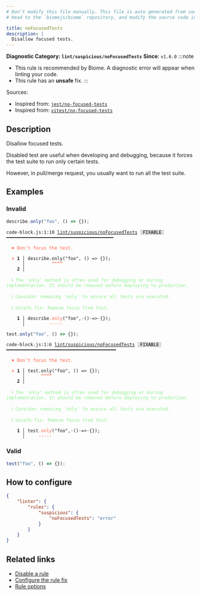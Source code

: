 ```yaml
---
# Don't modify this file manually. This file is auto generated from source, and you will lose your changes next time the website is built.
# Head to the `biomejs/biome` repository, and modify the source code in there.

title: noFocusedTests
description: |
  Disallow focused tests.
---
```


**Diagnostic Category: `lint/suspicious/noFocusedTests`**
<Tabs>
<TabItem label="JavaScript (and super languages)" icon="seti:javascript">
**Since**: `v1.6.0`
:::note
- This rule is recommended by Biome. A diagnostic error will appear when linting your code.
- This rule has an **unsafe** fix.
:::

Sources:
- Inspired from: <a href="https://github.com/jest-community/eslint-plugin-jest/blob/main/docs/rules/no-focused-tests.md" target="_blank"><code>jest/no-focused-tests</code></a>
- Inspired from: <a href="https://github.com/vitest-dev/eslint-plugin-vitest/blob/main/docs/rules/no-focused-tests.mdd" target="_blank"><code>vitest/no-focused-tests</code></a>

## Description
Disallow focused tests.

Disabled test are useful when developing and debugging, because it forces the test suite to run only certain tests.

However, in pull/merge request, you usually want to run all the test suite.

## Examples

### Invalid

```js
describe.only("foo", () => {});
```

<pre class="language-text"><code class="language-text">code-block.js:1:10 <a href="https://biomejs.dev/linter/rules/no-focused-tests">lint/suspicious/noFocusedTests</a> <span style="color: #000; background-color: #ddd;"> FIXABLE </span> ━━━━━━━━━━━━━━━━━━━━━━━━━━━━━━━━━━━━━━━━<br /><br />  <strong><span style="color: Tomato;">✖</span></strong> <span style="color: Tomato;">Don't focus the test.</span><br />  <br />  <strong><span style="color: Tomato;">&gt;</span></strong> <strong>1 │ </strong>describe.only(&quot;foo&quot;, () =&gt; &#123;&#125;);<br />   <strong>   │ </strong>         <strong><span style="color: Tomato;">^</span></strong><strong><span style="color: Tomato;">^</span></strong><strong><span style="color: Tomato;">^</span></strong><strong><span style="color: Tomato;">^</span></strong><br />    <strong>2 │ </strong><br />  <br />  <strong><span style="color: lightgreen;">ℹ</span></strong> <span style="color: lightgreen;">The 'only' method is often used for debugging or during implementation. It should be removed before deploying to production.</span><br />  <br />  <strong><span style="color: lightgreen;">ℹ</span></strong> <span style="color: lightgreen;">Consider removing 'only' to ensure all tests are executed.</span><br />  <br />  <strong><span style="color: lightgreen;">ℹ</span></strong> <span style="color: lightgreen;">Unsafe fix</span><span style="color: lightgreen;">: </span><span style="color: lightgreen;">Remove focus from test.</span><br />  <br />  <strong>  1 │ </strong>describe<span style="color: Tomato;">.</span><span style="color: Tomato;">o</span><span style="color: Tomato;">n</span><span style="color: Tomato;">l</span><span style="color: Tomato;">y</span>(&quot;foo&quot;,<span style="opacity: 0.8;">·</span>()<span style="opacity: 0.8;">·</span>=&gt;<span style="opacity: 0.8;">·</span>&#123;&#125;);<br />  <strong>    │ </strong>        <span style="color: Tomato;">-</span><span style="color: Tomato;">-</span><span style="color: Tomato;">-</span><span style="color: Tomato;">-</span><span style="color: Tomato;">-</span>                  <br /></code></pre>

```js
test.only("foo", () => {});
```

<pre class="language-text"><code class="language-text">code-block.js:1:6 <a href="https://biomejs.dev/linter/rules/no-focused-tests">lint/suspicious/noFocusedTests</a> <span style="color: #000; background-color: #ddd;"> FIXABLE </span> ━━━━━━━━━━━━━━━━━━━━━━━━━━━━━━━━━━━━━━━━━<br /><br />  <strong><span style="color: Tomato;">✖</span></strong> <span style="color: Tomato;">Don't focus the test.</span><br />  <br />  <strong><span style="color: Tomato;">&gt;</span></strong> <strong>1 │ </strong>test.only(&quot;foo&quot;, () =&gt; &#123;&#125;);<br />   <strong>   │ </strong>     <strong><span style="color: Tomato;">^</span></strong><strong><span style="color: Tomato;">^</span></strong><strong><span style="color: Tomato;">^</span></strong><strong><span style="color: Tomato;">^</span></strong><br />    <strong>2 │ </strong><br />  <br />  <strong><span style="color: lightgreen;">ℹ</span></strong> <span style="color: lightgreen;">The 'only' method is often used for debugging or during implementation. It should be removed before deploying to production.</span><br />  <br />  <strong><span style="color: lightgreen;">ℹ</span></strong> <span style="color: lightgreen;">Consider removing 'only' to ensure all tests are executed.</span><br />  <br />  <strong><span style="color: lightgreen;">ℹ</span></strong> <span style="color: lightgreen;">Unsafe fix</span><span style="color: lightgreen;">: </span><span style="color: lightgreen;">Remove focus from test.</span><br />  <br />  <strong>  1 │ </strong>test<span style="color: Tomato;">.</span><span style="color: Tomato;">o</span><span style="color: Tomato;">n</span><span style="color: Tomato;">l</span><span style="color: Tomato;">y</span>(&quot;foo&quot;,<span style="opacity: 0.8;">·</span>()<span style="opacity: 0.8;">·</span>=&gt;<span style="opacity: 0.8;">·</span>&#123;&#125;);<br />  <strong>    │ </strong>    <span style="color: Tomato;">-</span><span style="color: Tomato;">-</span><span style="color: Tomato;">-</span><span style="color: Tomato;">-</span><span style="color: Tomato;">-</span>                  <br /></code></pre>

### Valid

```js
test("foo", () => {});
```

## How to configure
```json title="biome.json"
{
	"linter": {
		"rules": {
			"suspicious": {
				"noFocusedTests": "error"
			}
		}
	}
}

```
## Related links

- [Disable a rule](/linter/#disable-a-rule)
- [Configure the rule fix](/linter#configure-the-rule-fix)
- [Rule options](/linter/#rule-options)

</TabItem>
</Tabs>
